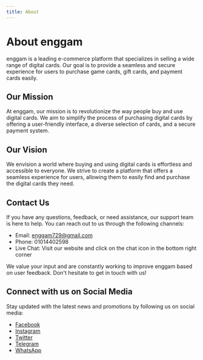 ```yaml
---
title: About
---
```


# About enggam

enggam is a leading e-commerce platform that specializes in selling a wide range of digital cards. Our goal is to provide a seamless and secure experience for users to purchase game cards, gift cards, and payment cards easily.

## Our Mission

At enggam, our mission is to revolutionize the way people buy and use digital cards. We aim to simplify the process of purchasing digital cards by offering a user-friendly interface, a diverse selection of cards, and a secure payment system.

## Our Vision

We envision a world where buying and using digital cards is effortless and accessible to everyone. We strive to create a platform that offers a seamless experience for users, allowing them to easily find and purchase the digital cards they need.

## Contact Us

If you have any questions, feedback, or need assistance, our support team is here to help. You can reach out to us through the following channels:

- Email: enggam729@gmail.com
- Phone: 01014402598
- Live Chat: Visit our website and click on the chat icon in the bottom right corner

We value your input and are constantly working to improve enggam based on user feedback. Don't hesitate to get in touch with us!

## Connect with us on Social Media

Stay updated with the latest news and promotions by following us on social media:

- [Facebook](https://www.facebook.com/profile.php?id=100095357415380)
- [Instagram](https://www.instagram.com/enggam729/)
- [Twitter](https://twitter.com/enggam729)
- [Telegram](https://t.me/+201014402598)
- [WhatsApp](https://wa.me/+201014402598)
